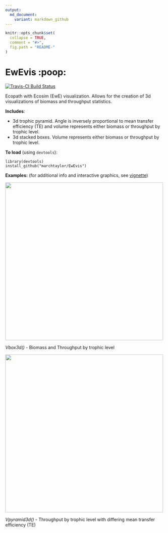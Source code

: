 ```yaml
---
output:
  md_document:
    variant: markdown_github
---
```


<!-- README.md is generated from README.Rmd. Please edit this file -->

```r
knitr::opts_chunk$set(
  collapse = TRUE,
  comment = "#>",
  fig.path = "README-"
)
```

EwEvis :poop:
=====

[![Travis-CI Build Status](https://travis-ci.org/marchtaylor/EwEvis.svg?branch=master)](https://travis-ci.org/marchtaylor/EwEvis)

Ecopath with Ecosim (EwE) visualization. Allows for the creation of 3d visualizations of biomass and throughput statistics. 

**Includes**:

* 3d trophic pyramid. Angle is inversely proportional to mean transfer efficiency (TE) and volume represents either biomass or throughput by trophic level.
* 3d stacked boxes. Volume represents either biomass or throughput by trophic level.


**To load** (using `devtools`):
```
library(devtools)
install_github("marchtaylor/EwEvis")
```


**Examples:** (for additional info and interactive graphics, see [vignette](https://raw.githack.com/marchtaylor/EwEvis/master/doc/EwEvis_vignette.html))

<img src="examples/3dbox_Bs.png" width="500">

*Vbox3d()* - Biomass and Throughput by trophic level


<img src="examples/3dpyramid_Ts_TE.png" width="500">

*Vpyramid3d()* - Throughput by trophic level with differing mean transfer efficiency (TE)